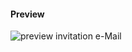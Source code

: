 #### Preview

![preview invitation e-Mail](./images/12-onboarding-portal.png "Preview invitation e-Mail")

